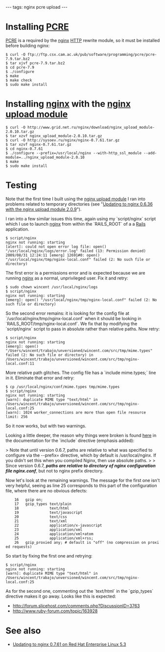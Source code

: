 ---
tags: nginx pcre upload
---
= Installing [[PCRE]] =

[[PCRE]] is a required by the [[nginx]] [[HTTP]] rewrite module, so it must be installed before building nginx:

<pre lang="shell">$ curl -O ftp://ftp.csx.cam.ac.uk/pub/software/programming/pcre/pcre-7.9.tar.bz2 
$ tar xjvf pcre-7.9.tar.bz2 
$ cd pcre-7.9
$ ./configure
$ make
$ make check
$ sudo make install</pre>

= Installing [[nginx]] with the [[nginx upload module]] =

<pre lang="shell">$ curl -O http://www.grid.net.ru/nginx/download/nginx_upload_module-2.0.10.tar.gz
$ tar xzvf nginx_upload_module-2.0.10.tar.gz 
$ curl -O http://sysoev.ru/nginx/nginx-0.7.61.tar.gz
$ tar xzvf nginx-0.7.61.tar.gz 
$ cd nginx-0.7.61
$ ./configure --prefix=/usr/local/nginx --with-http_ssl_module --add-module=../nginx_upload_module-2.0.10
$ make
$ sudo make install</pre>

= Testing =

Note that the first time I built using the [[nginx upload module]] I ran into problems related to temporary directories (see "[[Updating to nginx 0.6.36 with the nginx upload module 2.0.9]]").

I ran into a few similar issues this time, again using my `script/nginx` script which I use to launch [[nginx]] from within the `RAILS_ROOT` of a a [[Rails]] application.

<pre lang="shell">$ script/nginx
nginx not running: starting
[alert]: could not open error log file: open() "/usr/local/nginx/logs/error.log" failed (13: Permission denied)
2009/08/31 12:24:11 [emerg] 12691#0: open() "/usr/local/nginx/tmp/nginx-local.conf" failed (2: No such file or directory)</pre>

The first error is a permissions error and is expected because we are running [[nginx]] as a normal, unprivileged user. Fix it and retry:

<pre lang="shell">$ sudo chown wincent /usr/local/nginx/logs
$ script/nginx 
nginx not running: starting
[emerg]: open() "/usr/local/nginx/tmp/nginx-local.conf" failed (2: No such file or directory)</pre>

So the second error remains: it is looking for the config file at `/usr/local/nginx/tmp/nginx-local.conf` when it should be looking in `RAILS_ROOT/tmp/nginx-local.conf`. We fix that by modifying the `script/nginx` script to pass in absolute rather than relative paths. Now retry:

<pre lang="shell">$ script/nginx 
nginx not running: starting
[emerg]: open() "/Users/wincent/trabajo/unversioned/wincent.com/src/tmp/mime.types" failed (2: No such file or directory) in /Users/wincent/trabajo/unversioned/wincent.com/src/tmp/nginx-local.conf:11</pre>

More relative path glitches. The config file has a `include mime.types;` line in it. Eliminate that error and retry:

<pre lang="shell">$ cp /usr/local/nginx/conf/mime.types tmp/mime.types
$ script/nginx
nginx not running: starting
[warn]: duplicate MIME type "text/html" in /Users/wincent/trabajo/unversioned/wincent.com/src/tmp/nginx-local.conf:25
[warn]: 1024 worker_connections are more than open file resource limit: 256</pre>

So it now works, but with two warnings.

Looking a little deeper, the reason why things were broken is found [http://wiki.nginx.org/NginxHttpMainModule here] in the documentation for the `include` directive (emphasis added):

> Note that until version 0.6.7, paths are relative to what was specified to configure via the --prefix=<PATH> directive, which by default is /usr/local/nginx. If you didn't set this when you compiled Nginx, then use absolute paths.
>
> Since version 0.6.7, '''''paths are relative to directory of nginx configuration file nginx.conf''''', but not to nginx prefix directory.

Now let's look at the remaining warnings. The message for the first one isn't very helpful, seeing as line 25 corresponds to this part of the configuration file, where there are no obvious defects:

     16   gzip on;
     17   gzip_types text/plain
     18              text/html
     19              text/javascript
     20              text/css
     21              text/xml
     22              application/x-javascript
     23              application/xml
     24              application/xml+atom
     25              application/xml+rss;
     26   gzip_proxied any; # default is "off" (no compression on proxied requests)

So start by fixing the first one and retrying:

<pre lang="shell">$ script/nginx
nginx not running: starting
[warn]: duplicate MIME type "text/html" in /Users/wincent/trabajo/unversioned/wincent.com/src/tmp/nginx-local.conf:25</pre>

As for the second one, commenting out the `text/html` in the `gzip_types` directive makes it go away. Looks like this is expected:

* http://forum.slicehost.com/comments.php?DiscussionID=3763
* http://www.ruby-forum.com/topic/163928

= See also =

* [[Updating to nginx 0.7.61 on Red Hat Enterprise Linux 5.3]]
